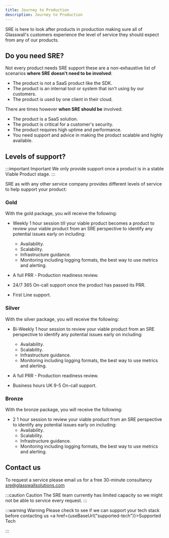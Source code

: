 ```yaml
---
title: Journey to Production
description: Journey to Production
---
```



SRE is here to look after products in production making sure all of Glasswall's customers experience the level of service they should expect from any of our products.

## Do you need SRE?

Not every product needs SRE support these are a non-exhaustive list of scenarios **where SRE doesn't need to be involved**:

- The product is not a SaaS product like the SDK.
- The product is an internal tool or system that isn't using by our customers.
- The product is used by one client in their cloud.

There are times however **when SRE should be** involved:

- The product is a SaaS solution.
- The product is critical for a customer's security.
- The product requires high uptime and performance.
- You need support and advice in making the product scalable and highly available.

## Levels of support?

:::important Important
We only provide support once a product is in a stable Viable Product stage.
:::

SRE as with any other service company provides different levels of service to help support your product:

### Gold

With the gold package, you will receive the following:

- Weekly 1 hour session till your viable product becomes a product to review your viable product from an SRE perspective to identify any potential issues early on including:

  - Availability.
  - Scalability.
  - Infrastructure guidance.
  - Monitoring including logging formats, the best way to use metrics and alerting.

- A full PRR - Production readiness review.
- 24/7 365 On-call support once the product has passed its PRR.
- First Line support.

### Silver

With the silver package, you will receive the following:

- Bi-Weekly 1 hour session to review your viable product from an SRE perspective to identify any potential issues early on including:

  - Availability.
  - Scalability.
  - Infrastructure guidance.
  - Monitoring including logging formats, the best way to use metrics and alerting.

- A full PRR - Production readiness review.
- Business hours UK 9-5 On-call support.

### Bronze

With the bronze package, you will receive the following:

- 2 1 hour session to review your viable product from an SRE perspective to identify any potential issues early on including:
  - Availability.
  - Scalability.
  - Infrastructure guidance.
  - Monitoring including logging formats, the best way to use metrics and alerting.

## Contact us

To request a service please email us for a free 30-minute consultancy <a href="mailto:sre@glasswallsolutions.com&subject=Consultnacy%20Request"> sre@glasswallsolutions.com</a>

:::caution Caution
The SRE team currently has limited capacity so we might not be able to service every request.
:::

:::warning Warning
Please check to see if we can support your tech stack before contacting us <a href={useBaseUrl("supported-tech")}>Supported Tech</a>

:::
